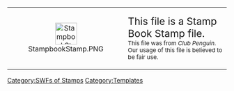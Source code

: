 <center>
{| width="50%" align="center" style="background: lavender; border: purple 3px solid; {{roundy|20px}}"
|- align="center"
| width="40px" height="20px" align="center" style="background: clear; border: clear 3px solid; {{roundy|150px}}" | [[File:StampbookStamp.PNG|50px|link=]]
|<big><big><span style="color: ;">This file is a Stamp Book Stamp file.</span></big></big><br><small><span style="color: ;">This file was from ''Club Penguin''. Our usage of this file is believed to be fair use.</span></small>
|}</center>

<includeonly>[[Category:SWFs of Stamps]]</includeonly>
<noinclude>[[Category:Templates]]</noinclude>
